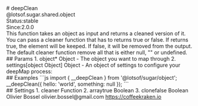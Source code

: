 <div class="docmap-mdx">
# deepClean
<div class="_namespace">@lotsof.sugar.shared.object</div>
<div class="_metas">
<div class="_status"><span class="_status-label">Status:</span><span class="_status-value -stable">stable</span></div>
<div class="_since"><span class="_since-label">Since:</span><span class="_since-value">2.0.0</span></div>
</div>
<div class="_description">
This function takes an object as input and returns a cleaned version of it.
You can pass a cleaner function that has to returns true or false. If returns true, the element will be
keeped. If false, it will be removed from the output.
The default cleaner function remove all that is either null, "" or undefined.
</div>
<div class="_params">
## Params
1. <span class="_name">object<span class="_required">*</span></span><span class="_default"></span> <span class="_type">Object</span>
   - The object you want to map through
2. <span class="_name">settings</span><span class="_default">[object Object]</span> <span class="_type">Object</span>
   - An object of settings to configure your deepMap process:
</div>
<div class="_examples">
## Examples
```js
import { __deepClean } from '@lotsof/sugar/object';
__deepClean({
   hello: 'world',
   something: null
});
```
</div>
<div class="_settings">
## Settings
1. <span class="_name">cleaner</span><span class="_default"></span> <span class="_type">Function</span>
2. <span class="_name">array</span><span class="_default">true</span> <span class="_type">Boolean</span>
3. <span class="_name">clone</span><span class="_default">false</span> <span class="_type">Boolean</span>
</div>
<div class="_author">
<span class="_name">Olivier Bossel</span>
<span class="_email">olivier.bossel@gmail.com</span>
<a href="https://coffeekraken.io" target="_blank" class="_url">https://coffeekraken.io</a>
</div>
</div>
